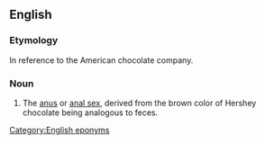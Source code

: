 ==English==

===Etymology===
In reference to the American chocolate company.

===Noun===
{{en-noun}}

# {{lb|en|slang|vulgar}} The [[anus]] or [[anal sex]], derived from the brown color of Hershey chocolate being analogous to feces.

[[Category:English eponyms]]
